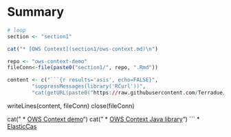 # Summary

```r

# loop
section <- "section1"

cat("* [OWS Context](section1/ows-context.md)\n")

repo <- "ows-context-demo"
fileConn<-file(paste0("section1/", repo, ".Rmd"))

content <- c("```{r results='asis', echo=FALSE}", 
        "suppressMessages(library('RCurl'))", 
        "cat(getURL(paste0("https://raw.githubusercontent.com/Terradue/", repo, "/master/README.md")))
```
writeLines(content, fileConn)
close(fileConn)

cat(" * [OWS Context demo](section1/ows-context-demo.md)\n")
cat(" * [OWS Context Java library](section1/ows-context4j.md)")
```
* [ElasticCas](section2/elasticCas.md)
